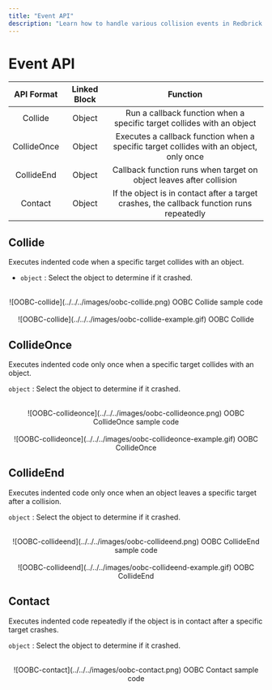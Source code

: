 ```yaml
---
title: "Event API"
description: "Learn how to handle various collision events in Redbrick Engine."
---
```

# Event API

| API Format  | Linked Block |                                         Function                                          |
| :---------: | :----------: | :---------------------------------------------------------------------------------------: |
|   Collide   |    Object    |          Run a callback function when a specific target collides with an object           |
| CollideOnce |    Object    |  Executes a callback function when a specific target collides with an object, only once   |
| CollideEnd  |    Object    |            Callback function runs when target on object leaves after collision            |
|   Contact   |    Object    | If the object is in contact after a target crashes, the callback function runs repeatedly |

## Collide

Executes indented code when a specific target collides with an object.

- `object` : Select the object to determine if it crashed.

<br />
<center>
  ![OOBC-collide](../../../images/oobc-collide.png) OOBC Collide sample code
</center>

<br />
<center>
  ![OOBC-collide](../../../images/oobc-collide-example.gif) OOBC Collide
</center>

## CollideOnce

Executes indented code only once when a specific target collides with an object.

`object` : Select the object to determine if it crashed.

<br />
<center>
  ![OOBC-collideonce](../../../images/oobc-collideonce.png) OOBC CollideOnce sample
  code
</center>

<br />
<center>
  ![OOBC-collideonce](../../../images/oobc-collideonce-example.gif) OOBC
  CollideOnce
</center>

## CollideEnd

Executes indented code only once when an object leaves a specific target after a collision.

`object` : Select the object to determine if it crashed.

<br />
<center>
  ![OOBC-collideend](../../../images/oobc-collideend.png) OOBC CollideEnd sample
  code
</center>

<br />
<center>
  ![OOBC-collideend](../../../images/oobc-collideend-example.gif) OOBC CollideEnd
</center>

## Contact

Executes indented code repeatedly if the object is in contact after a specific target crashes.

`object` : Select the object to determine if it crashed.

<br />
<center>
  ![OOBC-contact](../../../images/oobc-contact.png) OOBC Contact sample code
</center>
